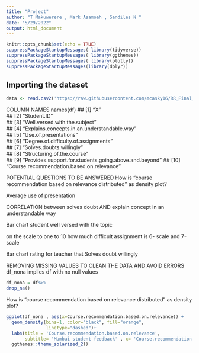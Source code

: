 ```yaml
---
title: "Project"
author: "T Makuwerere , Mark Asamoah , Sandiles N "
date: "5/29/2022"
output: html_document
---
```


```r
knitr::opts_chunk$set(echo = TRUE)
suppressPackageStartupMessages( library(tidyverse))
suppressPackageStartupMessages( library(ggthemes))
suppressPackageStartupMessages( library(plotly))
suppressPackageStartupMessages(library(dplyr))
```

## Importing the dataset
```r
data <- read.csv2('https://raw.githubusercontent.com/mcasky16/RR_Final_Project/main/student_feedback.csv', sep = ',')
```
COLUMN NAMES
names(df)
##  [1] "X"                                                   
##  [2] "Student.ID"                                          
##  [3] "Well.versed.with.the.subject"                        
##  [4] "Explains.concepts.in.an.understandable.way"          
##  [5] "Use.of.presentations"                                
##  [6] "Degree.of.difficulty.of.assignments"                 
##  [7] "Solves.doubts.willingly"                             
##  [8] "Structuring.of.the.course"                           
##  [9] "Provides.support.for.students.going.above.and.beyond"
## [10] "Course.recommendation.based.on.relevance"

POTENTIAL QUESTIONS TO BE ANSWERED
How is “course recommendation based on relevance distributed” as density plot?

Average use of presentation

CORRELATION between solves doubt AND explain concept in an understandable way

Bar chart student well versed with the topic

on the scale to one to 10 how much difficult assignment is 6- scale and 7-scale

Bar chart rating for teacher that Solves doubt willingly

REMOVING MISSING VALUES TO CLEAN THE DATA AND AVOID ERRORS
df_nona implies df with no null values
```r
df_nona = df%>%
drop_na()
```

How is “course recommendation based on relevance distributed” as density plot?

```r
ggplot(df_nona , aes(x=Course.recommendation.based.on.relevance)) + 
  geom_density(bins=1, color="black", fill="orange",
               linetype="dashed")+
  labs(title = 'Course.recommendation.based.on.relevance',
       subtitle= 'Mumbai student feedback' , x= 'Course.recommendation.based.on.relevance',y= 'Frequency') +
  ggthemes::theme_solarized_2()
```


